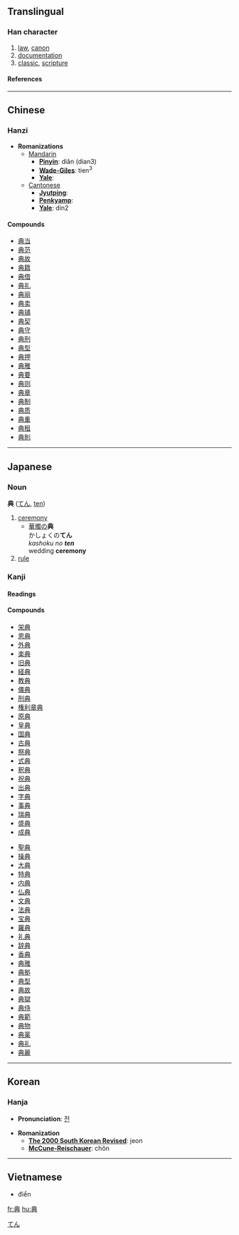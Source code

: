 ==Translingual==
===Han character===
{{Han char|rad=八|as=06|sn=8|four=5580<sub>1</sub>|canj=廿月金 (TBC)}}
# [[law]], [[canon]]
# [[documentation]]
# [[classic]], [[scripture]]
====References====
{{Han ref|kx=0128.020|dkj=01474|dj=0286.120|hdz=10247.010|uh=5178|ud=20856|bh=A8E5|bd=43237}}
----

==Chinese==
===Hanzi===


* '''Romanizations'''
** [[Mandarin]]
*** '''[[Pinyin]]''': diǎn (dian3)
*** '''[[Wade-Giles]]''': tien<sup>3</sup>
*** '''[[Yale]]''': 
**[[Cantonese]]
***'''[[Jyutping]]''':
***'''[[Penkyamp]]''': 
***'''[[Yale]]''': din2

====Compounds====
*[[典当]]
*[[典范]]
*[[典故]]
*[[典籍]]
*[[典借]]
*[[典礼]]
*[[典丽]]
*[[典卖]]
*[[典铺]]
*[[典契]]
*[[典守]]
*[[典刑]]
*[[典型]]
*[[典押]]
*[[典雅]]
*[[典要]]
*[[典则]]
*[[典章]]
*[[典制]]
*[[典质]]
*[[典重]]
*[[典租]]
*[[典則]] 
----
==Japanese==


===Noun===
[[Category:Japanese nouns|てん]]
'''典''' ([[てん]], [[ten]])
# [[ceremony]]
#*[[華燭]]の'''典'''<br>かしょくの'''てん'''<br>''kashoku no '''ten''' ''<br>wedding '''ceremony'''
# [[rule]]


===Kanji===
{{ja-kanji|grade=|rs=八06}}
====Readings====
{{ja-readings|on=[[てん]] ([[ten]])|kun=[[のり]] ([[nori]]), [[つかさどる]] ([[tsukasadoru]]), [[さかん]] ([[sakan]])}}
====Compounds====
{{top2}}
*[[栄典]]
*[[恩典]]
*[[外典]]
*[[楽典]]
*[[旧典]]
*[[経典]]
*[[教典]]
*[[儀典]]
*[[刑典]]
*[[権利章典]]
*[[原典]]
*[[皇典]]
*[[国典]]
*[[古典]]
*[[祭典]]
*[[式典]]
*[[釈典]]
*[[祝典]]
*[[出典]]
*[[字典]]
*[[事典]]
*[[瑞典]]
*[[盛典]]
*[[成典]]
{{mid2}}
*[[聖典]]
*[[操典]]
*[[大典]]
*[[特典]]
*[[内典]]
*[[仏典]]
*[[文典]]
*[[法典]]
*[[宝典]]
*[[羅典]]
*[[礼典]]
*[[辞典]]
*[[香典]]
*[[典雅]]
*[[典拠]]
*[[典型]]
*[[典故]]
*[[典獄]]
*[[典侍]]
*[[典範]]
*[[典物]]
*[[典薬]]
*[[典礼]]
*[[典麗]]
{{bottom}}
----

==Korean==
===Hanja===

* '''Pronunciation''': [[전]]

* '''Romanization'''
** '''[[The 2000 South Korean Revised Romanization|The 2000 South Korean Revised]]''': jeon
** '''[[McCune-Reischauer]]''': chŏn
----
==Vietnamese==

* điển





[[fr:典]]
[[hu:典]]
